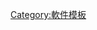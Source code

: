 {{Navbox
|name      = XPS软件
|title     = XPS软件
|listclass = hlist

|list1  = 
*[[开放XML纸张规范#查看和创建XPS文档|Microsoft XPS Viewer]]
*[[MuPDF]]
*[[Okular]]
*{{le|STDU Viewer}}
*{{le|XPS Annotator}}

}}<noinclude>
[[Category:軟件模板]]
</noinclude>